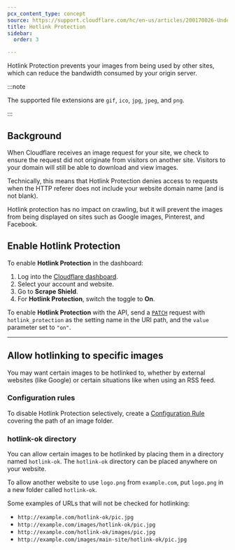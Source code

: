 ```yaml
---
pcx_content_type: concept
source: https://support.cloudflare.com/hc/en-us/articles/200170026-Understanding-Cloudflare-Hotlink-Protection
title: Hotlink Protection
sidebar:
  order: 3

---
```



Hotlink Protection prevents your images from being used by other sites, which can reduce the bandwidth consumed by your origin server.

:::note


The supported file extensions are `gif`, `ico`, `jpg`, `jpeg`, and `png`.


:::

## Background

When Cloudflare receives an image request for your site, we check to ensure the request did not originate from visitors on another site. Visitors to your domain will still be able to download and view images.

Technically, this means that Hotlink Protection denies access to requests when the HTTP referer
does not include your website domain name (and is not blank).

Hotlink protection has no impact on crawling, but it will prevent the images from being displayed on sites such as Google images, Pinterest, and Facebook.

## Enable Hotlink Protection

<Tabs> <TabItem label="Dashboard">

To enable **Hotlink Protection** in the dashboard:

1. Log into the [Cloudflare dashboard](https://dash.cloudflare.com/login).
2. Select your account and website.
3. Go to **Scrape Shield**.
4. For **Hotlink Protection**, switch the toggle to **On**.

</TabItem> <TabItem label="API">

To enable **Hotlink Protection** with the API, send a [`PATCH`](/api/operations/zone-settings-edit-single-setting) request with `hotlink_protection` as the setting name in the URI path, and the `value` parameter set to `"on"`.

</TabItem> </Tabs>

<Render file="configuration-rule-promotion" product="rules" />

***

## Allow hotlinking to specific images

You may want certain images to be hotlinked to, whether by external websites (like Google) or certain situations like when using an RSS feed.

### Configuration rules

To disable Hotlink Protection selectively, create a [Configuration Rule](/rules/configuration-rules/) covering the path of an image folder.

### hotlink-ok directory

You can allow certain images to be hotlinked by placing them in a directory named `hotlink-ok`. The `hotlink-ok` directory can be placed anywhere on your website.

To allow another website to use `logo.png` from `example.com`, put `logo.png` in a new folder called `hotlink-ok`.

Some examples of URLs that will not be checked for hotlinking:

* `http://example.com/hotlink-ok/pic.jpg`
* `http://example.com/images/hotlink-ok/pic.jpg`
* `http://example.com/hotlink-ok/images/pic.jpg`
* `http://example.com/images/main-site/hotlink-ok/pic.jpg`
